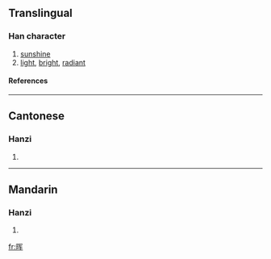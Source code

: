 {{see|暉}}

==Translingual==
===Han character===
{{Han char|rn=72|rad=日|as=06|sn=10|four=|canj=日月大手 (ABKQ), X日月大手 (XABKQ)}}
# [[sunshine]]
# [[light]], [[bright]], [[radiant]]
====References====
{{Han ref|kx=0495.241|hdz=21509.081|uh=6656|ud=26198}}

----
==Cantonese==
===Hanzi===
{{yue-hanzi|jyut=|y=fai1}}
# {{defn|Cantonese}}

----
==Mandarin==
===Hanzi===
{{cmn-hanzi|tra=暉|pin=[[huī]] ([[hui1]]), [[shèng]] ([[sheng4]])|wg=hui<sup>1</sup>, sheng<sup>4</sup>}}
# {{defn|Mandarin}}

[[fr:晖]]